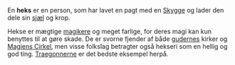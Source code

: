 {{title:Heks}}
{{author:Jesper Kristiansen}}
{{timestamp:2011-12-17T12:41:39Z}}
{{copyright:Heks}}
En '''heks''' er en person, som har lavet en pagt med en [[Skygge]] og lader den dele sin [[sjæl]] og krop.

Hekse er mægtige [[magiker|magikere]] og meget farlige, for deres magi kan kun benyttes til at gøre skade. De er svorne fjender af både [[guderne|gudernes]] kirker og [[Magiens Cirkel]], men visse folkslag betragter også hekseri som en hellig og god ting. [[Traegonner|Traegonnerne]] er det bedste eksempel herpå.
